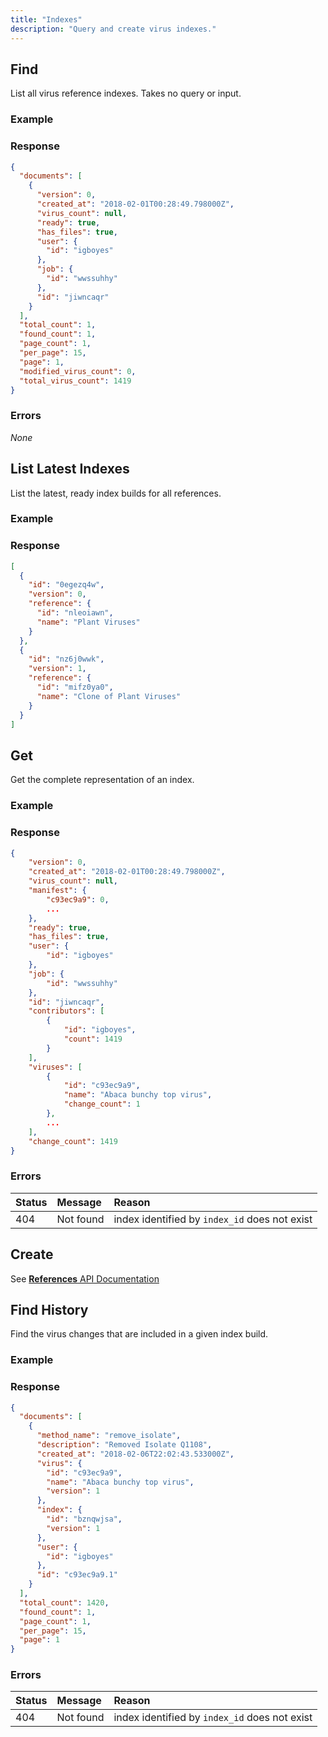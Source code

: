 ```yaml
---
title: "Indexes"
description: "Query and create virus indexes."
---
```



## Find

<Permission name="read" resource="reference" />

List all virus reference indexes. Takes no query or input.

<Endpoint method="GET" path="/api/indexes" />

### Example

<Request method="GET" path="/api/indexes" />

### Response

<Response status="200 OK">

```json
{
  "documents": [
    {
      "version": 0,
      "created_at": "2018-02-01T00:28:49.798000Z",
      "virus_count": null,
      "ready": true,
      "has_files": true,
      "user": {
        "id": "igboyes"
      },
      "job": {
        "id": "wwssuhhy"
      },
      "id": "jiwncaqr"
    }
  ],
  "total_count": 1,
  "found_count": 1,
  "page_count": 1,
  "per_page": 15,
  "page": 1,
  "modified_virus_count": 0,
  "total_virus_count": 1419
}
```

</Response>

### Errors

_None_

## List Latest Indexes

<Permission name="read" resource="reference" />

List the latest, ready index builds for all references.

<Endpoint method="GET" path="/api/indexes?ready=true" />

### Example

<Request method="GET" path="/api/indexes?ready=true" />

### Response

<Response status="200 OK">

```json
[
  {
    "id": "0egezq4w",
    "version": 0,
    "reference": {
      "id": "nleoiawn",
      "name": "Plant Viruses"
    }
  },
  {
    "id": "nz6j0wwk",
    "version": 1,
    "reference": {
      "id": "mifz0ya0",
      "name": "Clone of Plant Viruses"
    }
  }
]
```

</Response>

## Get

<Permission name="read" resource="reference" />

Get the complete representation of an index.

<Endpoint method="GET" path="/api/indexes/:id" />

### Example

<Request method="GET" path="/api/indexes/jiwncaqr" />

### Response

<Response status="200 OK">

```json
{
	"version": 0,
	"created_at": "2018-02-01T00:28:49.798000Z",
	"virus_count": null,
	"manifest": {
		"c93ec9a9": 0,
        ...
	},
	"ready": true,
	"has_files": true,
	"user": {
		"id": "igboyes"
	},
	"job": {
		"id": "wwssuhhy"
	},
	"id": "jiwncaqr",
	"contributors": [
		{
			"id": "igboyes",
			"count": 1419
		}
	],
	"viruses": [
		{
			"id": "c93ec9a9",
			"name": "Abaca bunchy top virus",
			"change_count": 1
		},
        ...
	],
	"change_count": 1419
}
```

</Response>

### Errors

| Status | Message   | Reason                                        |
| :----- | :-------- | :-------------------------------------------- |
| 404  | Not found | index identified by `index_id` does not exist |

## Create

See [**References** API Documentation](/docs/developer/api/refs/#create-index)

## Find History

<Permission name="read" resource="reference" />

Find the virus changes that are included in a given index build.

<Endpoint method="GET" path="/api/indexes/:id/history" />

### Example

<Request method="GET" path="/api/indexes/bznqwjsa/history" />

### Response

<Response status="200 OK">

```json
{
  "documents": [
    {
      "method_name": "remove_isolate",
      "description": "Removed Isolate Q1108",
      "created_at": "2018-02-06T22:02:43.533000Z",
      "virus": {
        "id": "c93ec9a9",
        "name": "Abaca bunchy top virus",
        "version": 1
      },
      "index": {
        "id": "bznqwjsa",
        "version": 1
      },
      "user": {
        "id": "igboyes"
      },
      "id": "c93ec9a9.1"
    }
  ],
  "total_count": 1420,
  "found_count": 1,
  "page_count": 1,
  "per_page": 15,
  "page": 1
}
```

</Response>

### Errors

| Status | Message   | Reason                                        |
| :----- | :-------- | :-------------------------------------------- |
| 404  | Not found | index identified by `index_id` does not exist |
